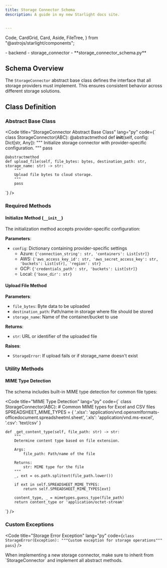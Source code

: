 ```yaml
---
title: Storage Connector Schema
description: A guide in my new Starlight docs site.


---
```


  Code,
  CardGrid,
  Card,
  Aside,
  FileTree,
} from "@astrojs/starlight/components";

<FileTree>
- backend
  - storage_connector
    - **storage_connector_schema.py**
</FileTree>

## Schema Overview

The `StorageConnector` abstract base class defines the interface that all storage providers must implement. This ensures consistent behavior across different storage solutions.

## Class Definition

### Abstract Base Class

<Code
  title="StorageConnector Abstract Base Class"
  lang="py"
  code={`
class StorageConnector(ABC):
    @abstractmethod
    def __init__(self, config: Dict[str, Any]):
        """
        Initialize storage connector with provider-specific configuration.
        """
        pass

    @abstractmethod
    def upload_file(self, file_bytes: bytes, destination_path: str, storage_name: str) -> str:
        """
        Upload file bytes to cloud storage.
        """
        pass
`}
/>

### Required Methods

#### Initialize Method (`__init__`)

The initialization method accepts provider-specific configuration:

**Parameters**:
- `config`: Dictionary containing provider-specific settings
  - Azure: `{'connection_string': str, 'containers': List[str]}`
  - AWS: `{'aws_access_key_id': str, 'aws_secret_access_key': str, 'buckets': List[str], 'region': str}`
  - GCP: `{'credentials_path': str, 'buckets': List[str]}`
  - Local: `{'base_dir': str}`

#### Upload File Method

**Parameters**:
- `file_bytes`: Byte data to be uploaded
- `destination_path`: Path/name in storage where file should be stored
- `storage_name`: Name of the container/bucket to use

**Returns**: 
- `str`: URL or identifier of the uploaded file

**Raises**: 
- `StorageError`: If upload fails or if storage_name doesn't exist

### Utility Methods

#### MIME Type Detection

The schema includes built-in MIME type detection for common file types:

<Code
  title="MIME Type Detection"
  lang="py"
  code={`
class StorageConnector(ABC):
    # Common MIME types for Excel and CSV files
    SPREADSHEET_MIME_TYPES = {
        '.xlsx': 'application/vnd.openxmlformats-officedocument.spreadsheetml.sheet',
        '.xls': 'application/vnd.ms-excel',
        '.csv': 'text/csv'
    }
    
    def _get_content_type(self, file_path: str) -> str:
        """
        Determine content type based on file extension.
        
        Args:
            file_path: Path/name of the file
            
        Returns:
            str: MIME type for the file
        """
        _, ext = os.path.splitext(file_path.lower())
        
        if ext in self.SPREADSHEET_MIME_TYPES:
            return self.SPREADSHEET_MIME_TYPES[ext]
            
        content_type, _ = mimetypes.guess_type(file_path)
        return content_type or 'application/octet-stream'
`}
/>

### Custom Exceptions

<Code
  title="Storage Error Exception"
  lang="py"
  code={`
class StorageError(Exception):
    """Custom exception for storage operations"""
    pass
`}
/>

<Aside type="tip">
  When implementing a new storage connector, make sure to inherit from `StorageConnector` and implement all abstract methods.
</Aside>